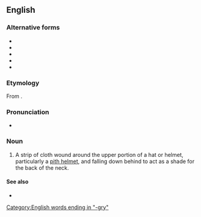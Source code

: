 ==English==

===Alternative forms===
* {{l|en|pugaree}}
* {{l|en|puggery}}
* {{l|en|puggree}}
* {{l|en|puggri}}
* {{l|en|pugree}}

===Etymology===
From {{etyl|hi|en}}.

===Pronunciation===
* {{IPA|/ˈpʌɡɹiː/|lang=en}}

===Noun===
{{en-noun|puggries}}

# A strip of cloth wound around the upper portion of a hat or helmet, particularly a [[pith helmet]], and falling down behind to act as a shade for the back of the neck.

====See also====
* {{l|en|turban}}

[[Category:English words ending in "-gry"]]